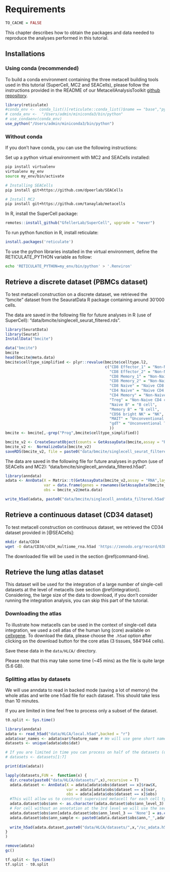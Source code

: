 # Requirements{.unnumbered}

```r
TO_CACHE = FALSE
```

This chapter describes how to obtain the packages and data needed to reproduce the analyses performed in this tutorial.

## Installations {#installations}

### Using conda (recommended)
To build a conda environment containing the three metacell building tools used in this tutorial (SuperCell, MC2 and SEACells), 
please follow the instructions provided in the README of our MetacellAnalysisToolkit [github repository](https://github.com/GfellerLab/MetacellToolkit).


```r
library(reticulate)
#conda_env <-  conda_list()[reticulate::conda_list()$name == "base","python"]
# conda_env <-  "/Users/admin/miniconda3/bin/python"
# use_condaenv(conda_env)
use_python("/Users/admin/miniconda3/bin/python")
```

### Without conda
If you don't have conda, you can use the following instructions:

Set up a python virtual environment with MC2 and SEACells installed:

```bash
pip install virtualenv
virtualenv my_env
source my_env/bin/activate

# Installing SEACells
pip install git+https://github.com/dpeerlab/SEACells

# Install MC2
pip install git+https://github.com/tanaylab/metacells
```

In R, install the SuperCell package:
```r
remotes::install_github("GfellerLab/SuperCell", upgrade = "never")
```

To run python function in R, install reticulate:
```r
install.packages('reticulate')
```

To use the python libraries installed in the virtual environment, define the RETICULATE_PYTHON variable as follow:
```bash
echo 'RETICULATE_PYTHON=my_env/bin/python' > '.Renviron'
```

## Retrieve a discrete dataset (PBMCs dataset) {#bmcite-data}

To test metacell construction on a discrete dataset, we retrieved the "bmcite" dataset from the SeauratData R package containing around 30'000 cells.

The data are saved in the following file for future analyses in R (use of SuperCell): "data/bmcite/singlecell_seurat_filtered.rds".

```R
library(SeuratData)
library(Seurat)
InstallData("bmcite")

data("bmcite")
bmcite
head(bmcite@meta.data)
bmcite$celltype_simplified <- plyr::revalue(bmcite$celltype.l2, 
                                            c("CD8 Effector_1" = "Non-Naive CD8 cell",
                                              "CD8 Effector_2" = "Non-Naive CD8 cell",
                                              "CD8 Memory_1" = "Non-Naive CD8 cell",
                                              "CD8 Memory_2" = "Non-Naive CD8 cell",
                                              "CD8 Naive" = "Naive CD8 cell",
                                              "CD4 Naive" = "Naive CD4 cell",
                                              "CD4 Memory" = "Non-Naive CD4 cell",
                                              "Treg" = "Non-Naive CD4 cell",
                                              "Naive B" = "B cell",
                                              "Memory B" = "B cell",
                                              "CD56 bright NK" = "NK",
                                              "MAIT" = "Unconventional T",
                                              "gdT" = "Unconventional T"
                                              ))
bmcite <- bmcite[,-grep("Prog",bmcite$celltype_simplified)]

bmcite_v2 <- CreateSeuratObject(counts = GetAssayData(bmcite,assay = "RNA",layer = "count"),meta.data = bmcite@meta.data)
bmcite_v2 <-  NormalizeData(bmcite_v2)
saveRDS(bmcite_v2, file = paste0("data/bmcite/singlecell_seurat_filtered.rds"))

```


The data are saved in the following file for future analyses in python (use of SEACells and MC2): "data/bmcite/singlecell_anndata_filtered.h5ad".
```R
library(anndata)
adata <- AnnData(X = Matrix::t(GetAssayData(bmcite_v2,assay = "RNA",layer = "count")),
                 var = data.frame(genes = rownames(GetAssayData(bmcite_v2,assay = "RNA",layer = "count"))),
                 obs = bmcite_v2@meta.data)

write_h5ad(adata, paste0("data/bmcite/singlecell_anndata_filtered.h5ad"))

```

## Retrieve a continuous dataset (CD34 dataset) {#CD34-data}

To test metacell construction on continuous dataset, we retrieved the CD34 dataset provided in [@SEACells]:
```bash
mkdir data/CD34
wget -O data/CD34/cd34_multiome_rna.h5ad 'https://zenodo.org/record/6383269/files/cd34_multiome_rna.h5ad?download=1' 
```

The downloaded file will be used in the section \@ref(command-line).

## Retrieve the lung atlas dataset {#HLCA-data}

This dataset will be used for the integration of a large number of single-cell datasets at the level of metacells (see section \@ref(integration)).
Considering, the large size of the data to download, if you don't consider running the integration analysis, you can skip this part of the tutorial.

### Downloading the atlas {#HLCA-data-download}

To illustrate how metacells can be used in the context of single-cell data integration,
we used a cell atlas of the human lung (core) available on [cellxgene](https://cellxgene.cziscience.com/collections/6f6d381a-7701-4781-935c-db10d30de293). 
To download the data, please choose the `.h5ad` option after clicking on the download button for the core atlas (3 tissues, 584'944 cells).

Save these data in the `data/HLCA/` directory. 

Please note that this may take some time (\~45 mins) as the file is quite large (5.6 GB).

###  Splitting atlas by datasets

We will use anndata to read in backed mode (saving a lot of memory) the whole atlas and write one h5ad file for each dataset. 
This should take less than 10 minutes.

If you are limited in time feel free to process only a subset of the dataset.

```r
t0.split <- Sys.time()

library(anndata)
adata <- read_h5ad("data/HLCA/local.h5ad",backed = "r")
adata$var_names <- adata$var$feature_name # We will use gene short name for downstream analyses
datasets <- unique(adata$obs$dat)

# If you are limited in time you can process on half of the datasets (uncomment th following line)
# datasets <- datasets[1:7]

print(dim(adata))

lapply(datasets,FUN =  function(x) {
  dir.create(paste0("data/HLCA/datasets/",x),recursive = T)
  adata.dataset <- AnnData(X = adata[adata$obs$dataset == x]$raw$X,
                           var = adata[adata$obs$dataset == x]$var,
                           obs = adata[adata$obs$dataset == x]$obs)
  #This will allow us to construct supervised metacell for each cell type in each sample later in the tutorial
  adata.dataset$obs$ann <- as.character(adata.dataset$obs$ann_level_3)
  # For cell without an annotation at the 3rd level we will use the second level of annotation
  adata.dataset$obs$ann[adata.dataset$obs$ann_level_3 == 'None'] = as.character(adata.dataset$obs$ann_level_2[adata.dataset$obs$ann_level_3 == 'None'])
  adata.dataset$obs$ann_sample <- paste0(adata.dataset$obs$ann,"_",adata.dataset$obs$sample)
  
  write_h5ad(adata.dataset,paste0("data/HLCA/datasets/",x,"/sc_adata.h5ad"))
}
)

remove(adata)
gc()

tf.split <- Sys.time()
tf.split - t0.split
```


